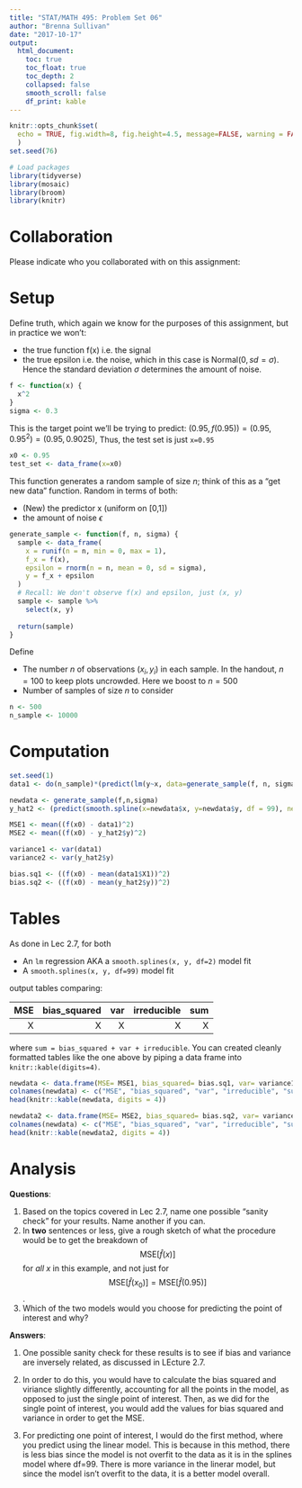 ```yaml
---
title: "STAT/MATH 495: Problem Set 06"
author: "Brenna Sullivan"
date: "2017-10-17"
output:
  html_document:
    toc: true
    toc_float: true
    toc_depth: 2
    collapsed: false
    smooth_scroll: false
    df_print: kable
---
```


```r
knitr::opts_chunk$set(
  echo = TRUE, fig.width=8, fig.height=4.5, message=FALSE, warning = FALSE
  )
set.seed(76)

# Load packages
library(tidyverse)
library(mosaic)
library(broom)
library(knitr)
```


# Collaboration

Please indicate who you collaborated with on this assignment: 



# Setup

Define truth, which again we know for the purposes of this assignment, but in
practice we won't:

* the true function f(x) i.e. the signal
* the true epsilon i.e. the noise, which in this case is Normal$(0, sd=\sigma)$.
Hence the standard deviation $\sigma$ determines the amount of noise.

```r
f <- function(x) {
  x^2
}
sigma <- 0.3
```

This is the target point we'll be trying to predict: $(0.95, f(0.95)) = (0.95, 0.95^2) = (0.95, 0.9025)$, Thus, the test set is just `x=0.95`

```r
x0 <- 0.95
test_set <- data_frame(x=x0)
```

This function generates a random sample of size $n$; think of this as a "get new
data" function. Random in terms of both:

* (New) the predictor x (uniform on [0,1])
* the amount of noise $\epsilon$

```r
generate_sample <- function(f, n, sigma) {
  sample <- data_frame(
    x = runif(n = n, min = 0, max = 1),
    f_x = f(x),
    epsilon = rnorm(n = n, mean = 0, sd = sigma),
    y = f_x + epsilon
  )
  # Recall: We don't observe f(x) and epsilon, just (x, y)
  sample <- sample %>% 
    select(x, y)
  
  return(sample)
}
```

Define

* The number $n$ of observations $(x_i, y_i)$ in each sample. In the handout,
$n=100$ to keep plots uncrowded. Here we boost to $n=500$
* Number of samples of size $n$ to consider

```r
n <- 500
n_sample <- 10000
```


# Computation

```r
set.seed(1)
data1 <- do(n_sample)*(predict(lm(y~x, data=generate_sample(f, n, sigma)), newdata=data.frame(x=c(x0))))

newdata <- generate_sample(f,n,sigma)
y_hat2 <- (predict(smooth.spline(x=newdata$x, y=newdata$y, df = 99), newdata=data.frame(x=.95)))

MSE1 <- mean((f(x0) - data1)^2)
MSE2 <- mean((f(x0) - y_hat2$y)^2)

variance1 <- var(data1)
variance2 <- var(y_hat2$y)

bias.sq1 <- ((f(x0) - mean(data1$X1))^2)
bias.sq2 <- ((f(x0) - mean(y_hat2$y))^2)

```


# Tables

As done in Lec 2.7, for both

* An `lm` regression AKA a `smooth.splines(x, y, df=2)` model fit 
* A `smooth.splines(x, y, df=99)` model fit 

output tables comparing:

|  MSE| bias_squared|   var| irreducible|   sum|
|----:|------------:|-----:|-----------:|-----:|
|     X|           X  |     X |      X |         X |

where `sum = bias_squared + var + irreducible`. You can created cleanly formatted tables like the one above by piping a data frame into `knitr::kable(digits=4)`.


```r
newdata <- data.frame(MSE= MSE1, bias_squared= bias.sq1, var= variance1, irreducible= MSE1 - (bias.sq1 + variance1), sum = bias.sq1 + variance1)
colnames(newdata) <- c("MSE", "bias_squared", "var", "irreducible", "sum")
head(knitr::kable(newdata, digits = 4))

newdata2 <- data.frame(MSE= MSE2, bias_squared= bias.sq2, var= variance2, irreducible= MSE2 - (bias.sq2 + variance2), sum = bias.sq2 + variance2)
colnames(newdata) <- c("MSE", "bias_squared", "var", "irreducible", "sum")
head(knitr::kable(newdata2, digits = 4))

```


# Analysis

**Questions**:

1. Based on the topics covered in Lec 2.7, name one possible "sanity check" for your results. Name another if you can.
1. In **two** sentences or less, give a rough sketch of what the procedure would
be to get the breakdown of $$\mbox{MSE}\left[\widehat{f}(x)\right]$$ for *all*
$x$ in this example, and not just for $$\mbox{MSE}\left[\widehat{f}(x_0)\right]
= \mbox{MSE}\left[\widehat{f}(0.95)\right]$$.
1. Which of the two models would you choose for predicting the point of interest and why?

**Answers**:

1. One possible sanity check for these results is to see if bias and variance are inversely related, as discussed in LEcture 2.7.

1. In order to do this, you would have to calculate the bias squared and viriance slightly differently, accounting for all the points in the model, as opposed to just the single point of interest.  Then, as we did for the single point of interest, you would add the values for bias squared and variance in order to get the MSE.

1. For predicting one point of interest, I would do the first method, where you predict using the linear model.  This is because in this method, there is less bias since the model is not overfit to the data as it is in the splines model where df=99.  There is more variance in the linerar model, but since the model isn't overfit to the data, it is a better model overall.